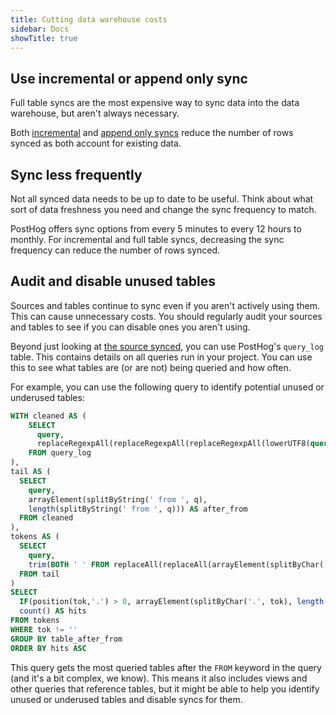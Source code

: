 ```yaml
---
title: Cutting data warehouse costs
sidebar: Docs
showTitle: true
---
```


## Use incremental or append only sync

Full table syncs are the most expensive way to sync data into the data warehouse, but aren't always necessary.

Both [incremental](/docs/cdp/sources#incremental) and [append only syncs](/docs/cdp/sources#append-only) reduce the number of rows synced as both account for existing data.

## Sync less frequently

Not all synced data needs to be up to date to be useful. Think about what sort of data freshness you need and change the sync frequency to match.

PostHog offers sync options from every 5 minutes to every 12 hours to monthly. For incremental and full table syncs, decreasing the sync frequency can reduce the number of rows synced.

## Audit and disable unused tables

Sources and tables continue to sync even if you aren't actively using them. This can cause unnecessary costs. You should regularly audit your sources and tables to see if you can disable ones you aren't using.

Beyond just looking at [the source synced](https://app.posthog.com/pipeline/sources), you can use PostHog's `query_log` table. This contains details on all queries run in your project. You can use this to see what tables are (or are not) being queried and how often.

For example, you can use the following query to identify potential unused or underused tables:

```sql
WITH cleaned AS (
    SELECT 
      query,
      replaceRegexpAll(replaceRegexpAll(replaceRegexpAll(lowerUTF8(query), '--[^\\n]*', ' '), '/\\*[^*]*\\*+(?:[^/*][^*]*\\*+)*/', ' '), '\\s+', ' ') AS q
    FROM query_log
),
tail AS (
  SELECT 
    query,
    arrayElement(splitByString(' from ', q),
    length(splitByString(' from ', q))) AS after_from
  FROM cleaned
),
tokens AS (
  SELECT 
    query,
    trim(BOTH ' ' FROM replaceAll(replaceAll(arrayElement(splitByChar(',', arrayElement(splitByChar('(', arrayElement(splitByChar(' ', after_from), 1)), 1)), 1), '`',''), '"','')) AS tok
  FROM tail
)
SELECT 
  IF(position(tok,'.') > 0, arrayElement(splitByChar('.', tok), length(splitByChar('.', tok))), tok) AS table_after_from,
  count() AS hits
FROM tokens
WHERE tok != ''
GROUP BY table_after_from
ORDER BY hits ASC
```

This query gets the most queried tables after the `FROM` keyword in the query (and it's a bit complex, we know). This means it also includes views and other queries that reference tables, but it might be able to help you identify unused or underused tables and disable syncs for them.